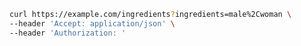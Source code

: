 ```bash showLineNumbers copy filename="List Ingredients usage example"
curl https://example.com/ingredients?ingredients=male%2Cwoman \
--header 'Accept: application/json' \
--header 'Authorization: '
```
